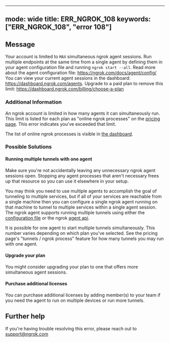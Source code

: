 
---
mode: wide
title: ERR_NGROK_108
keywords: ["ERR_NGROK_108", "error 108"]
---

## Message
Your account is limited to `MAX` simultaneous ngrok agent sessions.
Run multiple endpoints at the same time from a single agent by defining them in your agent configuration file and running `ngrok start --all`.
Read more about the agent configuration file: https://ngrok.com/docs/agent/config/ 
You can view your current agent sessions in the dashboard: https://dashboard.ngrok.com/agents. Upgrade to a paid plan to remove this limit:
https://dashboard.ngrok.com/billing/choose-a-plan



### Additional Information

An ngrok account is limited in how many agents it can simultaneously run. This limit is listed for each plan as "online ngrok processes" on the [pricing page](https://ngrok.com/pricing). This error indicates you've exceeded that limit.

The list of online ngrok processes is visible in [the dashboard](https://dashboard.ngrok.com/agents).

### Possible Solutions

#### Running multiple tunnels with one agent

Make sure you're not accidentally leaving any unnecessary ngrok agent sessions open. Stopping any agent processes that aren't necessary frees up that resource so you can use it elsewhere in your setup.

You may think you need to use multiple agents to accomplish the goal of tunneling to multiple services, but if all of your services are reachable from a single machine then you can configure a single ngrok agent running on that machine to tunnel to multiple services within a single agent session. The ngrok agent supports running multiple tunnels using either the [configuration file](https://ngrok.com/docs#config) or the ngrok [agent api](https://ngrok.com/docs#client-api).

It is possible for one agent to start multiple tunnels simultaneously. This number varies depending on which plan you've selected. See the pricing page's "tunnels / ngrok process" feature for how many tunnels you may run with one agent.

#### Upgrade your plan

You might consider upgrading your plan to one that offers more simultaneous agent sessions.

#### Purchase additional licenses

You can purchase additional licenses by adding member(s) to your team if you need the agent to run on multiple devices or run more tunnels.


## Further help
If you're having trouble resolving this error, please reach out to [support@ngrok.com](mailto:support@ngrok.com?subject=Help%20with%20ERR_NGROK_108)

